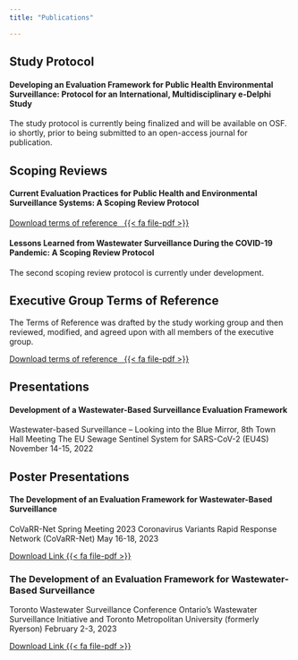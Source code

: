 ```yaml
---
title: "Publications"

---
```


## Study Protocol
#### Developing an Evaluation Framework for Public Health Environmental Surveillance: Protocol for an International, Multidisciplinary e-Delphi Study
The study protocol is currently being finalized and will be available on OSF. io shortly, prior to being submitted to an open-access journal for publication.

## Scoping Reviews
#### Current Evaluation Practices for Public Health and Environmental Surveillance Systems: A Scoping Review Protocol

<!-- Adds a FontAwesome icon {{< fa file-pdf >}} requires the fontawesome Quarto extension-->
<!-- Adds a button to the URL link {.btn .btn-secondary} using the Flatly theme (or any Bootstrap theme)-->

[Download terms of reference&nbsp;&nbsp; {{< fa file-pdf >}}](https://osf.io/wcxu7/?action=download){.btn .btn-secondary}

#### Lessons Learned from Wastewater Surveillance During the COVID-19 Pandemic: A Scoping Review Protocol
The second scoping review protocol is currently under development.

## Executive Group Terms of Reference
The Terms of Reference was drafted by the study working group and then reviewed, modified, and agreed upon with all members of the executive group.

<!-- Adds a FontAwesome icon {{< fa file-pdf >}} requires the fontawesome Quarto extension-->
<!-- Adds a button to the URL link {.btn .btn-secondary} using the Flatly theme (or any Bootstrap theme)-->

[Download terms of reference&nbsp;&nbsp; {{< fa file-pdf >}}](https://osf.io/wcxu7/?action=download){.btn .btn-secondary}

## Presentations
#### Development of a Wastewater-Based Surveillance Evaluation Framework
Wastewater-based Surveillance – Looking into the Blue Mirror, 8th Town Hall Meeting
The EU Sewage Sentinel System for SARS-CoV-2 (EU4S)
November 14-15, 2022

## Poster Presentations
#### The Development of an Evaluation Framework for Wastewater-Based Surveillance
CoVaRR-Net Spring Meeting 2023
Coronavirus Variants Rapid Response Network (CoVaRR-Net)
May 16-18, 2023

[Download Link {{< fa file-pdf >}}](https://github.com/fmmattioni/downloadthis/raw/master/inst/example/file_1.pdf){.btn .btn-danger}

### The Development of an Evaluation Framework for Wastewater-Based Surveillance
Toronto Wastewater Surveillance Conference
Ontario’s Wastewater Surveillance Initiative and Toronto Metropolitan University (formerly Ryerson)
February 2-3, 2023

[Download Link {{< fa file-pdf >}}](https://github.com/fmmattioni/downloadthis/raw/master/inst/example/file_1.pdf){.btn .btn-danger}
